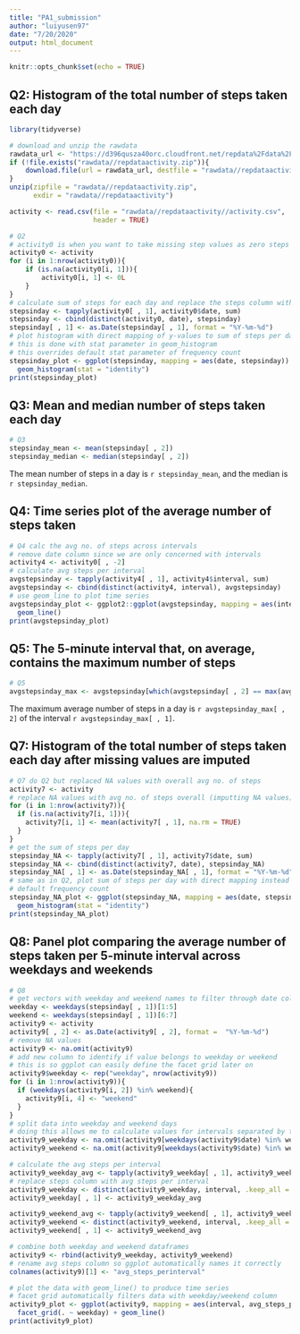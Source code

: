 ```yaml
---
title: "PA1_submission"
author: "luiyusen97"
date: "7/20/2020"
output: html_document
---
```


```r
knitr::opts_chunk$set(echo = TRUE)
```

## Q2: Histogram of the total number of steps taken each day

```r
library(tidyverse)

# download and unzip the rawdata
rawdata_url <- "https://d396qusza40orc.cloudfront.net/repdata%2Fdata%2Factivity.zip"
if (!file.exists("rawdata//repdataactivity.zip")){
    download.file(url = rawdata_url, destfile = "rawdata//repdataactivity.zip")
}
unzip(zipfile = "rawdata//repdataactivity.zip",
      exdir = "rawdata//repdataactivity")

activity <- read.csv(file = "rawdata//repdataactivity//activity.csv",
                     header = TRUE)

# Q2
# activity0 is when you want to take missing step values as zero steps
activity0 <- activity
for (i in 1:nrow(activity0)){
    if (is.na(activity0[i, 1])){
        activity0[i, 1] <- 0L
    }
}
# calculate sum of steps for each day and replace the steps column with it
stepsinday <- tapply(activity0[ , 1], activity0$date, sum)
stepsinday <- cbind(distinct(activity0, date), stepsinday)
stepsinday[ , 1] <- as.Date(stepsinday[ , 1], format = "%Y-%m-%d")
# plot histogram with direct mapping of y-values to sum of steps per day
# this is done with stat parameter in geom_histogram
# this overrides default stat parameter of frequency count
stepsinday_plot <- ggplot(stepsinday, mapping = aes(date, stepsinday)) + 
  geom_histogram(stat = "identity")
print(stepsinday_plot)
```

## Q3: Mean and median number of steps taken each day

```r
# Q3
stepsinday_mean <- mean(stepsinday[ , 2])
stepsinday_median <- median(stepsinday[ , 2])
```

The mean number of steps in a day is `r stepsinday_mean`, and the median is `r stepsinday_median`.

## Q4: Time series plot of the average number of steps taken

```r
# Q4 calc the avg no. of steps across intervals
# remove date column since we are only concerned with intervals
activity4 <- activity0[ , -2]
# calculate avg steps per interval
avgstepsinday <- tapply(activity4[ , 1], activity4$interval, sum)
avgstepsinday <- cbind(distinct(activity4, interval), avgstepsinday)
# use geom_line to plot time series
avgstepsinday_plot <- ggplot2::ggplot(avgstepsinday, mapping = aes(interval, avgstepsinday)) + 
  geom_line()
print(avgstepsinday_plot)
```

## Q5: The 5-minute interval that, on average, contains the maximum number of steps

```r
# Q5
avgstepsinday_max <- avgstepsinday[which(avgstepsinday[ , 2] == max(avgstepsinday[ , 2])), ]
```

The maximum average number of steps in a day is `r avgstepsinday_max[ , 2]` of the interval `r avgstepsinday_max[ , 1]`.

## Q7: Histogram of the total number of steps taken each day after missing values are imputed

```r
# Q7 do Q2 but replaced NA values with overall avg no. of steps
activity7 <- activity
# replace NA values with avg no. of steps overall (imputting NA values)
for (i in 1:nrow(activity7)){
  if (is.na(activity7[i, 1])){
    activity7[i, 1] <- mean(activity7[ , 1], na.rm = TRUE)
  }
}
# get the sum of steps per day
stepsinday_NA <- tapply(activity7[ , 1], activity7$date, sum)
stepsinday_NA <- cbind(distinct(activity7, date), stepsinday_NA)
stepsinday_NA[ , 1] <- as.Date(stepsinday_NA[ , 1], format = "%Y-%m-%d")
# same as in Q2, plot sum of steps per day with direct mapping instead of
# default frequency count
stepsinday_NA_plot <- ggplot(stepsinday_NA, mapping = aes(date, stepsinday_NA)) + 
  geom_histogram(stat = "identity")
print(stepsinday_NA_plot)
```

## Q8: Panel plot comparing the average number of steps taken per 5-minute interval across weekdays and weekends

```r
# Q8
# get vectors with weekday and weekend names to filter through date column
weekday <- weekdays(stepsinday[ , 1])[1:5]
weekend <- weekdays(stepsinday[ , 1])[6:7]
activity9 <- activity
activity9[ , 2] <- as.Date(activity9[ , 2], format =  "%Y-%m-%d")
# remove NA values
activity9 <- na.omit(activity9)
# add new column to identify if value belongs to weekday or weekend
# this is so ggplot can easily define the facet grid later on
activity9$weekday <- rep("weekday", nrow(activity9))
for (i in 1:nrow(activity9)){
  if (weekdays(activity9[i, 2]) %in% weekend){
    activity9[i, 4] <- "weekend"
  }
}
# split data into weekday and weekend days
# doing this allows me to calculate values for intervals separated by type of day
activity9_weekday <- na.omit(activity9[weekdays(activity9$date) %in% weekday, ])
activity9_weekend <- na.omit(activity9[weekdays(activity9$date) %in% weekend, ])

# calculate the avg steps per interval
activity9_weekday_avg <- tapply(activity9_weekday[ , 1], activity9_weekday$interval, mean)
# replace steps column with avg steps per interval
activity9_weekday <- distinct(activity9_weekday, interval, .keep_all = TRUE)
activity9_weekday[ , 1] <- activity9_weekday_avg

activity9_weekend_avg <- tapply(activity9_weekend[ , 1], activity9_weekend$interval, mean)
activity9_weekend <- distinct(activity9_weekend, interval, .keep_all = TRUE)
activity9_weekend[ , 1] <- activity9_weekend_avg

# combine both weekday and weekend dataframes
activity9 <- rbind(activity9_weekday, activity9_weekend)
# rename avg steps column so ggplot automatically names it correctly
colnames(activity9)[1] <- "avg_steps_perinterval"

# plot the data with geom_line() to produce time series
# facet grid automatically filters data with weekday/weekend column
activity9_plot <- ggplot(activity9, mapping = aes(interval, avg_steps_perinterval, group = weekday)) + 
  facet_grid(. ~ weekday) + geom_line()
print(activity9_plot)
```
